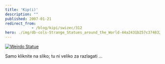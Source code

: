 ```yaml
---
title: 'Kip(i)'
description: ""
published: 2007-01-21
redirect_from: 
            - /blog/kipi/swizec/312
hero: ./img/db-cols-Strange_Statues_around_the_World-44a2431b257c3748321708.jpg
---
```


[![Weirdo Statue](./img/db-cols-Strange_Statues_around_the_World-44a2431b257c3748321708.jpg)](http://www.anvari.org/cols/Strange_Statues_around_the_World/44a2431b257c3748321708.html)

Samo kliknite na sliko; tu ni veliko za razlagati ...
